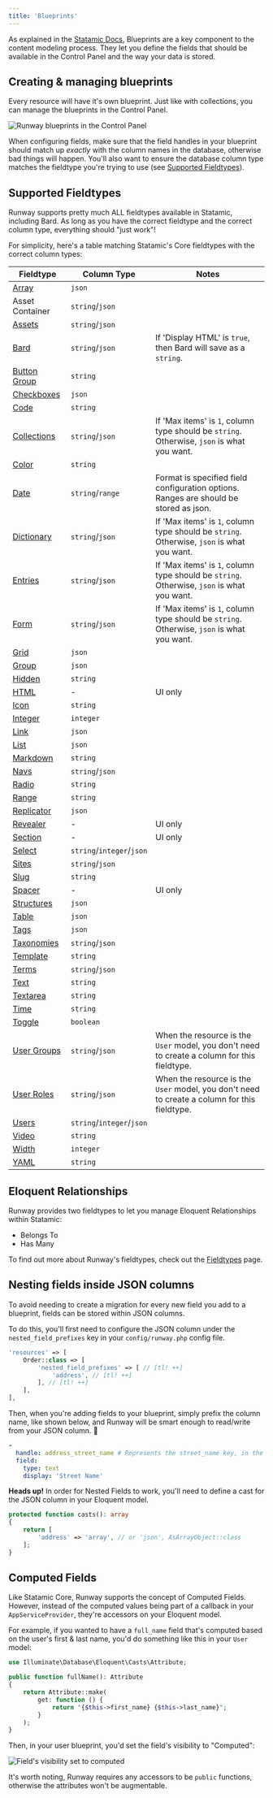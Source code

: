 ```yaml
---
title: 'Blueprints'
---
```


As explained in the [Statamic Docs](https://statamic.dev/blueprints#content), Blueprints are a key component to the content modeling process. They let you define the fields that should be available in the Control Panel and the way your data is stored.

## Creating & managing blueprints

Every resource will have it's own blueprint. Just like with collections, you can manage the blueprints in the Control Panel.

![Runway blueprints in the Control Panel](/img/runway/runway-blueprints-in-the-cp.png)

When configuring fields, make sure that the field handles in your blueprint should match up *exactly* with the column names in the database, otherwise bad things will happen. You'll also want to ensure the database column type matches the fieldtype you're trying to use (see [Supported Fieldtypes](#supported-fieldtypes)).

## Supported Fieldtypes

Runway supports pretty much ALL fieldtypes available in Statamic, including Bard. As long as you have the correct fieldtype and the correct column type, everything should "just work"!

For simplicity, here's a table matching Statamic's Core fieldtypes with the correct column types:

**Fieldtype**| **Column Type**          |**Notes**
-----|--------------------------|-----
[Array](https://statamic.dev/fieldtypes/array)| `json`                   |
Asset Container| `string`/`json`          |
[Assets](https://statamic.dev/fieldtypes/assets)| `string`/`json`          |
[Bard](https://statamic.dev/fieldtypes/bard)| `string`/`json`          |If 'Display HTML' is `true`, then Bard will save as a `string`.
[Button Group](https://statamic.dev/fieldtypes/button_group)| `string`                 |
[Checkboxes](https://statamic.dev/fieldtypes/checkboxes)| `json`                   |
[Code](https://statamic.dev/fieldtypes/code)| `string`                 |
[Collections](https://statamic.dev/fieldtypes/collections)| `string`/`json`          |If 'Max items' is `1`, column type should be `string`. Otherwise, `json` is what you want.
[Color](https://statamic.dev/fieldtypes/color)| `string`                 |
[Date](https://statamic.dev/fieldtypes/date)| `string`/`range`         |Format is specified field configuration options. Ranges are should be stored as json.
[Dictionary](https://statamic.dev/fieldtypes/dictionary)|`string`/`json`           |If 'Max items' is `1`, column type should be `string`. Otherwise, `json` is what you want.
[Entries](https://statamic.dev/fieldtypes/entries)| `string`/`json`          |If 'Max items' is `1`, column type should be `string`. Otherwise, `json` is what you want.
[Form](https://statamic.dev/fieldtypes/form)| `string`/`json`          |If 'Max items' is `1`, column type should be `string`. Otherwise, `json` is what you want.
[Grid](https://statamic.dev/fieldtypes/grid)| `json`                   |
[Group](https://statamic.dev/fieldtypes/group)| `json`                   |
[Hidden](https://statamic.dev/fieldtypes/hidden)| `string`                 |
[HTML](https://statamic.dev/fieldtypes/html)| -                        |UI only
[Icon](https://statamic.dev/fieldtypes/icon)| `string`                 |
[Integer](https://statamic.dev/fieldtypes/integer)| `integer`                |
[Link](https://statamic.dev/fieldtypes/link)| `json`                   |
[List](https://statamic.dev/fieldtypes/list)| `json`                   |
[Markdown](https://statamic.dev/fieldtypes/markdown)| `string`                 |
[Navs](https://statamic.dev/fieldtypes/navs)| `string`/`json`          |
[Radio](https://statamic.dev/fieldtypes/radio)| `string`                 |
[Range](https://statamic.dev/fieldtypes/range)| `string`                 |
[Replicator](https://statamic.dev/fieldtypes/replicator)| `json`                   |
[Revealer](https://statamic.dev/fieldtypes/revealer)| -                        |UI only
[Section](https://statamic.dev/fieldtypes/section)| -                        |UI only
[Select](https://statamic.dev/fieldtypes/select)| `string`/`integer`/`json` |
[Sites](https://statamic.dev/fieldtypes/sites)| `string`/`json`          |
[Slug](https://statamic.dev/fieldtypes/slug)| `string`                 |
[Spacer](https://statamic.dev/fieldtypes/spacer)| -                        |UI only
[Structures](https://statamic.dev/fieldtypes/structures)| `json`                   |
[Table](https://statamic.dev/fieldtypes/table)| `json`                   |
[Tags](https://statamic.dev/fieldtypes/tags)| `json`                   |
[Taxonomies](https://statamic.dev/fieldtypes/taxonomies)| `string`/`json`          |
[Template](https://statamic.dev/fieldtypes/template)| `string`                 |
[Terms](https://statamic.dev/fieldtypes/terms)| `string`/`json`          |
[Text](https://statamic.dev/fieldtypes/text)| `string`                 |
[Textarea](https://statamic.dev/fieldtypes/textarea)| `string`                 |
[Time](https://statamic.dev/fieldtypes/time)| `string`                 |
[Toggle](https://statamic.dev/fieldtypes/toggle)| `boolean`                |
[User Groups](https://statamic.dev/fieldtypes/user-groups)| `string`/`json`          |When the resource is the `User` model, you don't need to create a column for this fieldtype.
[User Roles](https://statamic.dev/fieldtypes/user-roles)| `string`/`json`          |When the resource is the `User` model, you don't need to create a column for this fieldtype.
[Users](https://statamic.dev/fieldtypes/users)| `string`/`integer`/`json` |
[Video](https://statamic.dev/fieldtypes/video)| `string`                 |
[Width](https://statamic.dev/fieldtypes/width)| `integer`                |
[YAML](https://statamic.dev/fieldtypes/yaml)| `string`                 |

## Eloquent Relationships

Runway provides two fieldtypes to let you manage Eloquent Relationships within Statamic:

* Belongs To
* Has Many

To find out more about Runway's fieldtypes, check out the [Fieldtypes](/fieldtypes) page.

## Nesting fields inside JSON columns

To avoid needing to create a migration for every new field you add to a blueprint, fields can be stored within JSON columns.

To do this, you'll first need to configure the JSON column under the `nested_field_prefixes` key in your `config/runway.php` config file.

```php
'resources' => [
    Order::class => [
        'nested_field_prefixes' => [ // [tl! ++]
            'address', // [tl! ++]
        ], // [tl! ++]
    ],
],
```

Then, when you're adding fields to your blueprint, simply prefix the column name, like shown below, and Runway will be smart enough to read/write from your JSON column. 🧠

```yaml
-
  handle: address_street_name # Represents the street_name key, in the address column.
  field:
    type: text
    display: 'Street Name'
```

**Heads up!**
In order for Nested Fields to work, you'll need to define a cast for the JSON column in your Eloquent model.

```php
protected function casts(): array
{
    return [
        'address' => 'array', // or 'json', AsArrayObject::class
    ];
}
```

## Computed Fields

Like Statamic Core, Runway supports the concept of Computed Fields. However, instead of the computed values being part of a callback in your `AppServiceProvider`, they're accessors on your Eloquent model.

For example, if you wanted to have a `full_name` field that's computed based on the user's first & last name, you'd do something like this in your `User` model:

```php
use Illuminate\Database\Eloquent\Casts\Attribute;

public function fullName(): Attribute
{
    return Attribute::make(
        get: function () {
            return "{$this->first_name} {$this->last_name}";
        }
    );
}
```

Then, in your user blueprint, you'd set the field's visibility to "Computed":

![Field's visibility set to computed](/img/runway/field-visibility-computed.png)

<Note>It's worth noting, Runway requires any accessors to be `public` functions, otherwise the attributes won't be augmentable.</Note>
